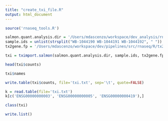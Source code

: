 ```yaml
---
title: "create_txi_file.R"
output: html_document
---
```


```r
source('rnaseq_tools.R')
```


```r

salmon.quant.analysis.dir = '/Users/mdascenzo/workspace/dev_analysis/rnaseq_pipeline/salmon/'
sample.ids = unlist(strsplit("WB-1044190 WB-1044191 WB-1044192", " "))
tx2gene.fp = '/Users/mdascenzo/workspace/dev/pipelines/src/rnaseq/R/tx2gene.EnsDb.Hsapiens.v86.csv'

txi = tximport.salmon(salmon.quant.analysis.dir, sample.ids, tx2gene.fp)

```


```r

head(txi$counts)

```

```r
txi$names
```



```r

write.table(txi$counts, file='txi.txt', sep='\t', quote=FALSE)

```


```r
k = read.table(file='txi.txt')
k[c('ENSG00000000003', 'ENSG00000000005', 'ENSG00000000419'),]

```


```r
class(txi)

write.list()
```



